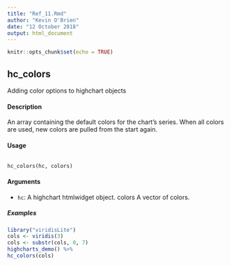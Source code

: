 ```yaml
---
title: "Ref_11.Rmd"
author: "Kevin O'Brien"
date: "12 October 2018"
output: html_document
---
```


```r
knitr::opts_chunk$set(echo = TRUE)
```
## hc_colors
Adding color options to highchart objects

#### Description 

An array containing the default colors for the chart’s series. When all colors are used, new colors
are pulled from the start again.

#### Usage
<pre><code>
hc_colors(hc, colors)
</code></pre>

#### Arguments 

* ``hc ``: A highchart htmlwidget object.
colors A vector of colors.

##### Examples
```r
library("viridisLite")
cols <- viridis(3)
cols <- substr(cols, 0, 7)
highcharts_demo() %>%
hc_colors(cols)
```

